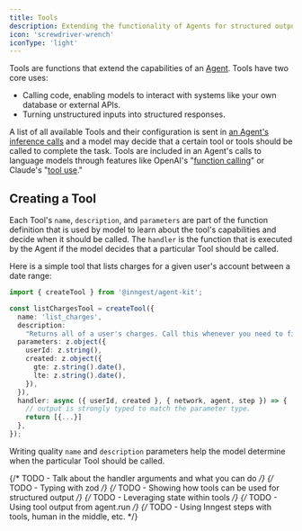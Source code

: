 ```yaml
---
title: Tools
description: Extending the functionality of Agents for structured output or performing tasks.
icon: 'screwdriver-wrench'
iconType: 'light'
---
```


Tools are functions that extend the capabilities of an [Agent](/concepts/agents). Tools have two core uses:

- Calling code, enabling models to interact with systems like your own database or external APIs.
- Turning unstructured inputs into structured responses.

A list of all available Tools and their configuration is sent in [an Agent's inference calls](/concepts/agents#how-agents-work) and a model may decide that a certain tool or tools should be called to complete the task. Tools are included in an Agent's calls to language models through features like OpenAI's "[function calling](https://platform.openai.com/docs/guides/function-calling)" or Claude's "[tool use](https://docs.anthropic.com/en/docs/build-with-claude/tool-use)."

## Creating a Tool

Each Tool's `name`, `description`, and `parameters` are part of the function definition that is used by model to learn about the tool's capabilities and decide when it should be called. The `handler` is the function that is executed by the Agent if the model decides that a particular Tool should be called.

Here is a simple tool that lists charges for a given user's account between a date range:

```ts
import { createTool } from '@inngest/agent-kit';

const listChargesTool = createTool({
  name: 'list_charges',
  description:
    "Returns all of a user's charges. Call this whenever you need to find one or more charges between a date range.",
  parameters: z.object({
    userId: z.string(),
    created: z.object({
      gte: z.string().date(),
      lte: z.string().date(),
    }),
  }),
  handler: async ({ userId, created }, { network, agent, step }) => {
    // output is strongly typed to match the parameter type.
    return [{...}]
  },
});
```

Writing quality `name` and `description` parameters help the model determine when the particular Tool should be called.

{/* TODO - Talk about the handler arguments and what you can do */}
{/* TODO - Typing with zod */}
{/* TODO - Showing how tools can be used for structured output */}
{/* TODO - Leveraging state within tools */}
{/* TODO - Using tool output from agent.run */}
{/* TODO - Using Inngest steps with tools, human in the middle, etc. */}
